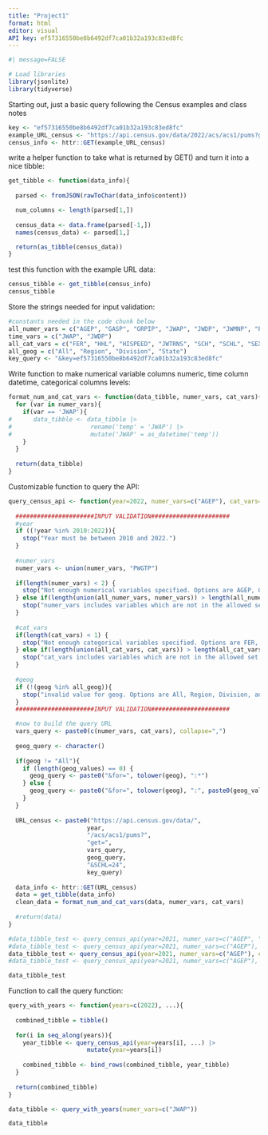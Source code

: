 ```yaml
---
title: "Project1"
format: html
editor: visual
API key: ef57316550be8b6492df7ca01b32a193c83ed8fc
---
```


```r
#| message=FALSE

# Load libraries
library(jsonlite)
library(tidyverse)
```

Starting out, just a basic query following the Census examples and class notes

```r
key <- "ef57316550be8b6492df7ca01b32a193c83ed8fc"
example_URL_census <- "https://api.census.gov/data/2022/acs/acs1/pums?get=SEX,PWGTP,MAR&SCHL=24&key=ef57316550be8b6492df7ca01b32a193c83ed8fc"
census_info <- httr::GET(example_URL_census)
```

write a helper function to take what is returned by GET() and turn it into a nice tibble:

```r
get_tibble <- function(data_info){
  
  parsed <- fromJSON(rawToChar(data_info$content))

  num_columns <- length(parsed[1,])
  
  census_data <- data.frame(parsed[-1,])
  names(census_data) <- parsed[1,]

  return(as_tibble(census_data))
}
```

test this function with the example URL data:

```r
census_tibble <- get_tibble(census_info)
census_tibble
```

Store the strings needed for input validation:

```r
#constants needed in the code chunk below
all_numer_vars = c("AGEP", "GASP", "GRPIP", "JWAP", "JWDP", "JWMNP", "PWGTP")
time_vars = c("JWAP", "JWDP")
all_cat_vars = c("FER", "HHL", "HISPEED", "JWTRNS", "SCH", "SCHL", "SEX")
all_geog = c("All", "Region", "Division", "State")
key_query <- "&key=ef57316550be8b6492df7ca01b32a193c83ed8fc"
```

Write function to make numerical variable columns numeric, time column datetime, categorical columns levels:

```r
format_num_and_cat_vars <- function(data_tibble, numer_vars, cat_vars){
  for (var in numer_vars){
    if(var == 'JWAP'){
#      data_tibble <- data_tibble |>
#                      rename('temp' = 'JWAP') |>
#                      mutate('JWAP' = as_datetime('temp'))
    }
  }
  
  return(data_tibble)
}
```

Customizable function to query the API:

```r
query_census_api <- function(year=2022, numer_vars=c("AGEP"), cat_vars=c("SEX"), geog="State", geog_values=c('12')){
  
  ######################INPUT VALIDATION######################
  #year
  if ((!year %in% 2010:2022)){
    stop("Year must be between 2010 and 2022.")
  }
  
  #numer_vars
  numer_vars <- union(numer_vars, "PWGTP")
  
  if(length(numer_vars) < 2) {
    stop("Not enough numerical variables specified. Options are AGEP, GASP, GRPIP, JWAP, JWDP, JWMNP, and PWGTP")
  } else if(length(union(all_numer_vars, numer_vars)) > length(all_numer_vars)){
    stop("numer_vars includes variables which are not in the allowed set, which is AGEP, GASP, GRPIP, JWAP, JWDP, JWMNP, and PWGTP")
  }
  
  #cat_vars
  if(length(cat_vars) < 1) {
    stop("Not enough categorical variables specified. Options are FER, HHL, HISPEED, JWTRNS, SCH, SCHL, and SEX")
  } else if(length(union(all_cat_vars, cat_vars)) > length(all_cat_vars)){
    stop("cat_vars includes variables which are not in the allowed set, which is FER, HHL, HISPEED, JWTRNS, SCH, SCHL, and SEX")
  }
  
  #geog
  if (!(geog %in% all_geog)){
    stop("invalid value for geog. Options are All, Region, Division, and State")
  }
  ######################INPUT VALIDATION######################

  #now to build the query URL
  vars_query <- paste0(c(numer_vars, cat_vars), collapse=",")
  
  geog_query <- character()
  
  if(geog != "All"){
    if (length(geog_values) == 0) {
      geog_query <- paste0("&for=", tolower(geog), ":*")
    } else {
      geog_query <- paste0("&for=", tolower(geog), ":", paste0(geog_values, collapse=","))
    }
  } 
  
  URL_census <- paste0("https://api.census.gov/data/", 
                      year, 
                      "/acs/acs1/pums?",
                      "get=",
                      vars_query,
                      geog_query,
                      "&SCHL=24",
                      key_query)
  
  data_info <- httr::GET(URL_census)
  data = get_tibble(data_info)
  clean_data = format_num_and_cat_vars(data, numer_vars, cat_vars)
  
  #return(data)
}

#data_tibble_test <- query_census_api(year=2021, numer_vars=c("AGEP", "GASP", "GRPIP", "JWAP", "JWDP", "JWMNP", "PWGTP"))
#data_tibble_test <- query_census_api(year=2021, numer_vars=c("AGEP"), cat_vars=c("HISPEED"), geog="State", geog_values=c("06", "24"))
data_tibble_test <- query_census_api(year=2021, numer_vars=c("AGEP"), cat_vars=c("HISPEED"), geog="State")
#data_tibble_test <- query_census_api(year=2021, numer_vars=c("AGEP"), cat_vars=c("HISPEED"))

data_tibble_test
```

Function to call the query function:

```r
query_with_years <- function(years=c(2022), ...){
  
  combined_tibble = tibble()
  
  for(i in seq_along(years)){
    year_tibble <- query_census_api(year=years[i], ...) |>
                      mutate(year=years[i])
    
    combined_tibble <- bind_rows(combined_tibble, year_tibble)
  }
  
  return(combined_tibble)
}

data_tibble <- query_with_years(numer_vars=c("JWAP"))

data_tibble
```







